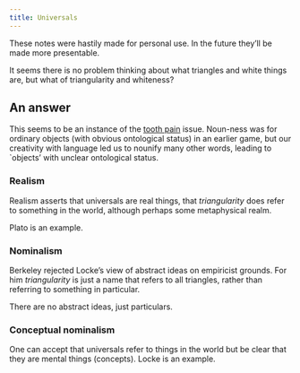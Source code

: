```yaml
---
title: Universals
---
```

:::{.callout-warning}
These notes were hastily made for personal use. In the future they'll be made more presentable.
:::


It seems there is no problem thinking about what triangles and white things are, but what of triangularity and whiteness?

## An answer

This seems to be an instance of the [tooth pain](/docs/phil/situations/toothpain.qmd) issue. Noun-ness was for ordinary objects (with obvious ontological status) in an earlier game, but our creativity with language led us to nounify many other words, leading to `objects' with unclear ontological status.

### Realism

Realism asserts that universals are real things, that *triangularity* does refer to something in the world, although perhaps some metaphysical realm.

Plato is an example.

### Nominalism

Berkeley rejected Locke's view of abstract ideas on empiricist grounds. For him *triangularity* is just a name that refers to all triangles, rather than referring to something in particular.

There are no abstract ideas, just particulars.

### Conceptual nominalism

One can accept that universals refer to things in the world but be clear that they are mental things (concepts). Locke is an example.